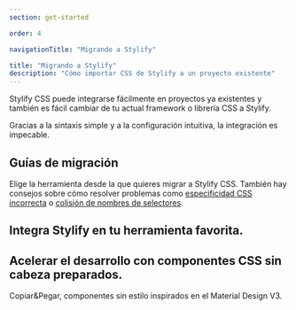 ```yaml
---
section: get-started

order: 4

navigationTitle: "Migrando a Stylify"

title: "Migrando a Stylify"
description: "Cómo importar CSS de Stylify a un proyecto existente"
---
```




Stylify CSS puede integrarse fácilmente en proyectos ya existentes y también es fácil cambiar de tu actual framework o librería CSS a Stylify.

Gracias a la sintaxis simple y a la configuración intuitiva, la integración es impecable.

## Guías de migración

Elige la herramienta desde la que quieres migrar a Stylify CSS. También hay consejos sobre cómo resolver problemas como [especificidad CSS incorrecta](/es/docs/migration#solving-css-specificity-problems) o [colisión de nombres de selectores](/es/docs/migration#solving-selectors-collisions).

<MigrationBlocks />

## Integra Stylify en tu herramienta favorita.

<IntegrationBlocks />

<WhereToNext title="Empezar" />

## Acelerar el desarrollo con componentes CSS sin cabeza preparados.

Copiar&Pegar, componentes sin estilo inspirados en el Material Design V3.

<ComponentsPreviewGrid />
